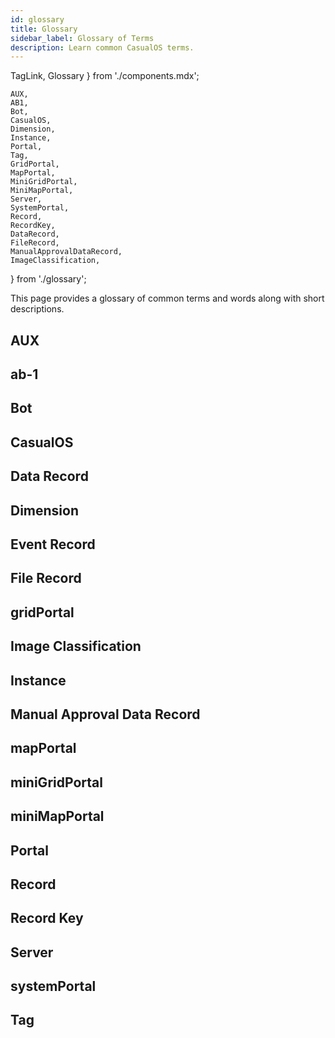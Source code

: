 ```yaml
---
id: glossary
title: Glossary
sidebar_label: Glossary of Terms
description: Learn common CasualOS terms.
---
```


  TagLink,
  Glossary
} from './components.mdx';

    AUX,
    AB1,
    Bot,
    CasualOS,
    Dimension,
    Instance,
    Portal,
    Tag,
    GridPortal,
    MapPortal,
    MiniGridPortal,
    MiniMapPortal,
    Server,
    SystemPortal,
    Record,
    RecordKey,
    DataRecord,
    FileRecord,
    ManualApprovalDataRecord,
    ImageClassification,
} from './glossary';

This page provides a glossary of common terms and words along with short descriptions.

## AUX

<AUX/>

## ab-1

<AB1/>

## Bot

<Bot/>

## CasualOS

<CasualOS/>

## Data Record

<DataRecord/>

## Dimension

<Dimension/>

## Event Record

<EventRecord/>

## File Record

<FileRecord/>

## gridPortal

<GridPortal/>

## Image Classification

<ImageClassification/>

## Instance

<Instance/>

## Manual Approval Data Record

<ManualApprovalDataRecord/>

## mapPortal

<MapPortal/>

## miniGridPortal

<MiniGridPortal/>

## miniMapPortal

<MiniMapPortal/>

## Portal

<Portal/>

## Record

<Record/>

## Record Key

<RecordKey/>

## Server

<Server/>

## systemPortal

<SystemPortal/>

## Tag

<Tag/>
